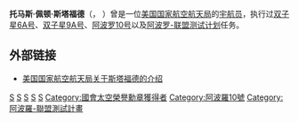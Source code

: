 {{宇航员信息框
| 姓名                  =托马斯·佩顿·斯塔福德
| 照片                  =Thomas Stafford.jpg
| 照片大小          =199px
| 标题                  =美国国家航空航天局宇航员
| 国籍                  ={{flagicon|USA}} [[美国|美国]]
| 状态                  =已退役
| 出生日期          ={{birth date and age|1930|9|17}}
| 出生地点          ={{flagicon|USA}} [[奧克拉荷馬州|奥克拉荷马州]]维瑟福德
| 之前职业          =[[试飞员|试飞员]]
| 军阶                  = [[File:US-O9_insignia.svg|25px]][[中将|中将]]（[[美国空军|美国空军]]）
| 选择                  =[[第二组宇航员|第二组宇航员]]
| 太空时间          =21天3小时42分钟
| 任务                  =[[双子星6A号|双子星6A号]]、[[双子星9A号|双子星9A号]]、<br />[[阿波罗10号|阿波罗10号]]、[[阿波罗-联盟测试计划|阿波罗-联盟测试计划]]
| 任务徽章          =[[File:Gemini_6A_patch.png|30px]] [[File:Ge09Patch_orig.png|30px]] [[File:Apollo-10-LOGO.png|30px]] 
|}}

'''托马斯·佩顿·斯塔福德'''（{{lang|en|'''Thomas Patten Stafford'''}}，{{bd|1930年|9月17日|catIdx=S}} ）曾是一位[[美国国家航空航天局|美国国家航空航天局]]的[[宇航员|宇航员]]，执行过[[双子星6A号|双子星6A号]]、[[双子星9A号|双子星9A号]]、[[阿波罗10号|阿波罗10号]]以及[[阿波罗-联盟测试计划|阿波罗-联盟测试计划]]任务。

==外部链接==
*{{En icon}}[http://www.jsc.nasa.gov/Bios/htmlbios/stafford-tp.html 美国国家航空航天局关于斯塔福德的介绍] {{Wayback|url=http://www.jsc.nasa.gov/Bios/htmlbios/stafford-tp.html |date=20130218195833 }}
{{曾前往月球的人类}}
{{第二组宇航员}}
{{國會太空榮譽勳章}}
{{Authority control}}
{{宇航员小作品}}
[[Category:阿波罗计划宇航员|S]]
[[Category:美國飛行員|S]]
[[Category:美國空軍中將|S]]
[[Category:双子星座计划宇航员|S]]
[[Category:阿波罗计划|S]]
[[Category:國會太空榮譽勳章獲得者|Category:國會太空榮譽勳章獲得者]]
[[Category:阿波羅10號|Category:阿波羅10號]]
[[Category:阿波羅-聯盟測試計畫|Category:阿波羅-聯盟測試計畫]]